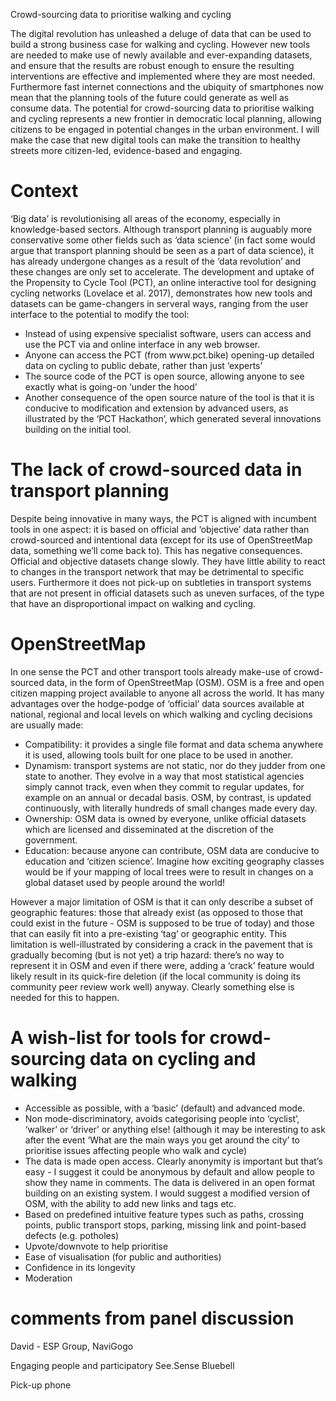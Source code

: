 Crowd-sourcing data to prioritise walking and cycling

The digital revolution has unleashed a deluge of data that can be used to build a strong business case for walking and cycling. However new tools are needed to make use of newly available and ever-expanding datasets, and ensure that the results are robust enough to ensure the resulting interventions are effective and implemented where they are most needed. Furthermore fast internet connections and the ubiquity of smartphones now mean that the planning tools of the future could generate as well as consume data. The potential for crowd-sourcing data to prioritise walking and cycling represents a new frontier in democratic local planning, allowing citizens to be engaged in potential changes in the urban environment. I will make the case that new digital tools can make the transition to healthy streets more citizen-led, evidence-based and engaging.

# Context

'Big data' is revolutionising all areas of the economy, especially in knowledge-based sectors.
Although transport planning is auguably more conservative some other fields such as 'data science' (in fact some would argue that transport planning should be seen as a part of data science), it has already undergone changes as a result of the 'data revolution' and these changes are only set to accelerate.
The development and uptake of the Propensity to Cycle Tool (PCT), an online interactive tool for designing cycling networks (Lovelace et al. 2017), demonstrates how new tools and datasets can be game-changers in serveral ways, ranging from the user interface to the potential to modify the tool:

- Instead of using expensive specialist software, users can access and use the PCT via and online interface in any web browser.
- Anyone can access the PCT (from www.pct.bike) opening-up detailed data on cycling to public debate, rather than just 'experts'
- The source code of the PCT is open source, allowing anyone to see exactly what is going-on 'under the hood'
- Another consequence of the open source nature of the tool is that it is conducive to modification and extension by advanced users, as illustrated by the 'PCT Hackathon', which generated several innovations building on the initial tool.

# The lack of crowd-sourced data in transport planning

Despite being innovative in many ways, the PCT is aligned with incumbent tools in one aspect: it is based on official and 'objective' data rather than crowd-sourced and intentional data (except for its use of OpenStreetMap data, something we'll come back to).
This has negative consequences. Official and objective datasets change slowly.
They have little ability to react to changes in the transport network that may be detrimental to specific users.
Furthermore it does not pick-up on subtleties in transport systems that are not present in official datasets such as uneven surfaces, of the type that have an disproportional impact on walking and cycling.

# OpenStreetMap

In one sense the PCT and other transport tools already make-use of crowd-sourced data, in the form of OpenStreetMap (OSM).
OSM is a free and open citizen mapping project available to anyone all across the world.
It has many advantages over the hodge-podge of 'official' data sources available at national, regional and local levels on which walking and cycling decisions are usually made:

- Compatibility: it provides a single file format and data schema anywhere it is used, allowing tools built for one place to be used in another. 
- Dynamism: transport systems are not static, nor do they judder from one state to another. They evolve in a way that most statistical agencies simply cannot track, even when they commit to regular updates, for example on an annual or decadal basis.
OSM, by contrast, is updated continuously, with literally hundreds of small changes made every day.
- Ownership: OSM data is owned by everyone, unlike official datasets which are licensed and disseminated at the discretion of the government.
- Education: because anyone can contribute, OSM data are conducive to education and 'citizen science'. Imagine how exciting geography classes would be if your mapping of local trees were to result in changes on a global dataset used by people around the world!

However a major limitation of OSM is that it can only describe a subset of geographic features: those that already exist (as opposed to those that could exist in the future - OSM is supposed to be true of today) and those that can easily fit into a pre-existing 'tag' or geographic entity.
This limitation is well-illustrated by considering a crack in the pavement that is gradually becoming (but is not yet) a trip hazard: there's no way to represent it in OSM and even if there were, adding a 'crack' feature would likely result in its quick-fire deletion (if the local community is doing its community peer review work well) anyway. Clearly something else is needed for this to happen.

# A wish-list for tools for crowd-sourcing data on cycling and walking

- Accessible as possible, with a 'basic' (default) and advanced mode.
- Non mode-discriminatory, avoids categorising people into 'cyclist', 'walker' or 'driver' or anything else! (although it may be interesting to ask after the event 'What are the main ways you get around the city' to prioritise issues affecting people who walk and cycle)
- The data is made open access. Clearly anonymity is important but that's easy - I suggest it could be anonymous by default and allow people to show they name in comments. The data is delivered in an open format building on an existing system. I would suggest a modified version of OSM, with the ability to add new links and tags etc.
- Based on predefined intuitive feature types such as paths, crossing points, public transport stops, parking, missing link and point-based defects (e.g. potholes)
- Upvote/downvote to help prioritise
- Ease of visualisation (for public and authorities)
- Confidence in its longevity
- Moderation

# comments from panel discussion

David - ESP Group, NaviGogo

Engaging people and participatory
See.Sense
Bluebell

Pick-up phone
